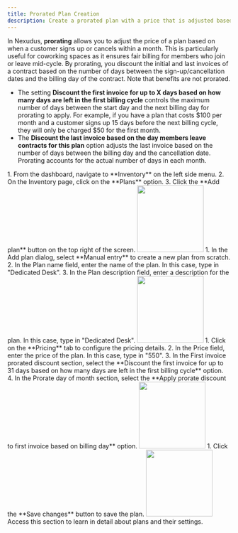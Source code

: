 ```yaml
---
title: Prorated Plan Creation
description: Create a prorated plan with a price that is adjusted based on sign-up and cancellation dates.
---
```


In Nexudus, **prorating** allows you to adjust the price of a plan based on when a customer signs up or cancels within a month. This is particularly useful for coworking spaces as it ensures fair billing for members who join or leave mid-cycle. By prorating, you discount the initial and last invoices of a contract based on the number of days between the sign-up/cancellation dates and the billing day of the contract. Note that benefits are not prorated.

*   The setting **Discount the first invoice for up to X days based on how many days are left in the first billing cycle** controls the maximum number of days between the start day and the next billing day for prorating to apply. For example, if you have a plan that costs $100 per month and a customer signs up 15 days before the next billing cycle, they will only be charged $50 for the first month.
*   The **Discount the last invoice based on the day members leave contracts for this plan** option adjusts the last invoice based on the number of days between the billing day and the cancellation date. Prorating accounts for the actual number of days in each month.

<Steps>
 <Step title="Navigate to Plans">
    1. From the dashboard, navigate to **Inventory** on the left side menu.
    2. On the Inventory page, click on the **Plans** option.
    3. Click the **Add plan** button on the top right of the screen.
    <img width="150" class="step_frame"
        data-png="/images/guides/frames/billing/tariff/prorated-plan/step_0.png"
        data-gif="/images/guides/frames/billing/tariff/prorated-plan/step_0.gif"
        src="/images/guides/frames/billing/tariff/prorated-plan/step_0.png"/>
 </Step>
 <Step title="Create a Manual Entry Plan">
    1. In the Add plan dialog, select **Manual entry** to create a new plan from scratch.
    2. In the Plan name field, enter the name of the plan. In this case, type in &quot;Dedicated Desk&quot;.
    3. In the Plan description field, enter a description for the plan. In this case, type in &quot;Dedicated Desk&quot;.
    <img width="150" class="step_frame"
        data-png="/images/guides/frames/billing/tariff/prorated-plan/step_1.png"
        data-gif="/images/guides/frames/billing/tariff/prorated-plan/step_1.gif"
        src="/images/guides/frames/billing/tariff/prorated-plan/step_1.png"/>
 </Step>
 <Step title="Configure Pricing and Discounts">
    1. Click on the **Pricing** tab to configure the pricing details.
    2. In the Price field, enter the price of the plan. In this case, type in &quot;550&quot;.
    3. In the First invoice prorated discount section, select the **Discount the first invoice for up to 31 days based on how many days are left in the first billing cycle** option.
    4. In the Prorate day of month section, select the **Apply prorate discount to first invoice based on billing day** option.
    <img width="150" class="step_frame"
        data-png="/images/guides/frames/billing/tariff/prorated-plan/step_2.png"
        data-gif="/images/guides/frames/billing/tariff/prorated-plan/step_2.gif"
        src="/images/guides/frames/billing/tariff/prorated-plan/step_2.png"/>
 </Step>
 <Step title="Save Changes">
    1. Click the **Save changes** button to save the plan.
    <img width="150" class="step_frame"
        data-png="/images/guides/frames/billing/tariff/prorated-plan/step_3.png"
        data-gif="/images/guides/frames/billing/tariff/prorated-plan/step_3.gif"
        src="/images/guides/frames/billing/tariff/prorated-plan/step_3.png"/>
 </Step>
</Steps>
<Card horizontal title="Learn more about plans" icon="book" href="/reference/billing/tariff">
    Access this section to learn in detail about plans and their settings.
</Card>



